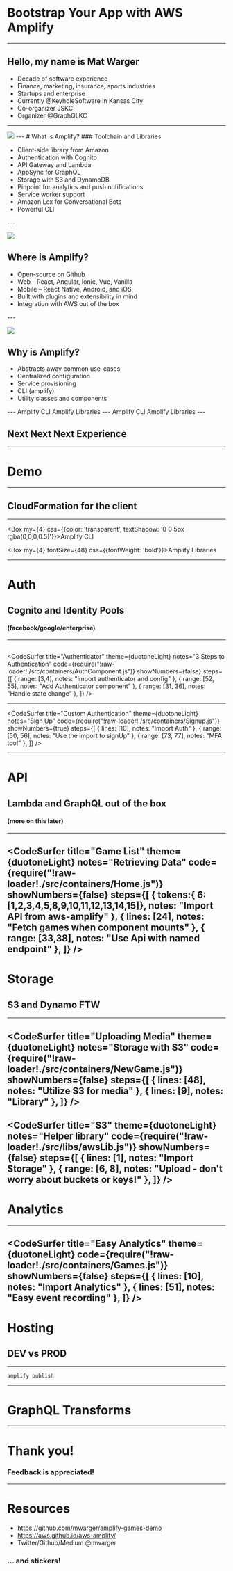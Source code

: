 
# Bootstrap Your App with AWS Amplify
---

## Hello, my name is Mat Warger

- Decade of software experience
- Finance, marketing, insurance, sports industries 
- Startups and enterprise
- Currently @KeyholeSoftware in Kansas City
- Co-organizer JSKC
- Organizer @GraphQLKC

---

<Image src='plumbing.jpg' />
---
# What is Amplify?
### Toolchain and Libraries
<ul>
<Appear>
<li> Client-side library from Amazon</li>
<li> Authentication with Cognito</li>
<li> API Gateway and Lambda</li>
<li> AppSync for GraphQL</li>
<li> Storage with S3 and DynamoDB</li>
<li> Pinpoint for analytics and push notifications</li>
<li> Service worker support</li>
<li> Amazon Lex for Conversational Bots</li>
<li>Powerful CLI</li>
</Appear>
</ul>
---

![](map.jpg)

## Where is Amplify?
<ul>
  <Appear>
    <li>Open-source on Github</li>
    <li>Web - React, Angular, Ionic, Vue, Vanilla</li>
    <li>Mobile – React Native, Android, and iOS</li>
    <li>Built with plugins and extensibility in mind</li>
    <li>Integration with AWS out of the box</li>
  </Appear>
</ul>
---

![](gamegenie.jpg)

## Why is Amplify?
<ul>
  <Appear>
    <li>Abstracts away common use-cases</li>
    <li>Centralized configuration</li>
    <li>Service provisioning</li>
    <li>CLI (amplify)</li>
    <li>Utility classes and components</li>
  </Appear>
</ul>
---
<Box fontSize={48} my={4} css={{fontWeight: 'bold'}}>Amplify CLI</Box>
<Box fontSize={48}  my={4} css={{fontWeight: 'bold'}}>Amplify Libraries</Box>
---
<Box fontSize={48} my={4} css={{fontWeight: 'bold'}}>Amplify CLI</Box>
<Box my={4} css={{color: 'transparent',
   textShadow: '0 0 5px rgba(0,0,0,0.5)'}}>Amplify Libraries</Box>
---

## Next Next Next Experience
---
# Demo
---
## CloudFormation for the client
---

<Box  my={4} css={{color: 'transparent',
   textShadow: '0 0 5px rgba(0,0,0,0.5)'}}>Amplify CLI</Box>

<Box my={4} fontSize={48} css={{fontWeight: 'bold'}}>Amplify Libraries</Box>

---
# Auth
## Cognito and Identity Pools  
#### (facebook/google/enterprise)
---
<VideoPlayer url="./auth_video.mp4" width={1280}
    height={960}/>
---

<CodeSurfer
  title="Authenticator"
    theme={duotoneLight}
  notes="3 Steps to Authentication"
  code={require("!raw-loader!./src/containers/AuthComponent.js")}
  showNumbers={false}
  steps={[
    { range: [3,4], notes: "Import authenticator and config" },
    { range: [52, 55], notes: "Add Authenticator component" },
    { range: [31, 36], notes: "Handle state change" },
  ]}
/>

---

<CodeSurfer
  title="Custom Authentication"
    theme={duotoneLight}
  notes="Sign Up"
  code={require("!raw-loader!./src/containers/Signup.js")}
  showNumbers={true}
  steps={[
    { lines: [10], notes: "Import Auth" },
    { range: [50, 56], notes: "Use the import to signUp" },
    { range: [73, 77], notes: "MFA too!" },
  ]}
/>

---
# API
## Lambda and GraphQL out of the box
#### (more on this later)
---

<CodeSurfer
  title="Game List"
    theme={duotoneLight}
  notes="Retrieving Data"
  code={require("!raw-loader!./src/containers/Home.js")}
  showNumbers={false}
  steps={[
    { tokens:{ 6: [1,2,3,4,5,8,9,10,11,12,13,14,15]}, notes: "Import API from aws-amplify" },
    { lines: [24], notes: "Fetch games when component mounts" },
    { range: [33,38], notes: "Use Api with named endpoint" },
  ]}
/>
---

# Storage
## S3 and Dynamo FTW

---
<CodeSurfer
  title="Uploading Media"
    theme={duotoneLight}
  notes="Storage with S3"
  code={require("!raw-loader!./src/containers/NewGame.js")}
  showNumbers={false}
  steps={[
    { lines: [48], notes: "Utilize S3 for media" },
    { lines: [9], notes: "Library" },
  ]}
/>
---
<CodeSurfer
  title="S3"
    theme={duotoneLight}
  notes="Helper library"
  code={require("!raw-loader!./src/libs/awsLib.js")}
  showNumbers={false}
  steps={[
    { lines: [1], notes: "Import Storage" },
    { range: [6, 8], notes: "Upload - don't worry about buckets or keys!" },
  ]}
/>
---
# Analytics
---
<CodeSurfer
  title="Easy Analytics"
    theme={duotoneLight}
  code={require("!raw-loader!./src/containers/Games.js")}
  showNumbers={false}
  steps={[
    { lines: [10], notes: "Import Analytics" },
    { lines: [51], notes: "Easy event recording" },
  ]}
/>
---
# Hosting
## DEV vs PROD
---
```
amplify publish
```
---
# GraphQL Transforms
---
# Thank you!
### Feedback is appreciated!
---
# Resources

- https://github.com/mwarger/amplify-games-demo
- https://aws.github.io/aws-amplify/
- Twitter/Github/Medium @mwarger

### ... and stickers!